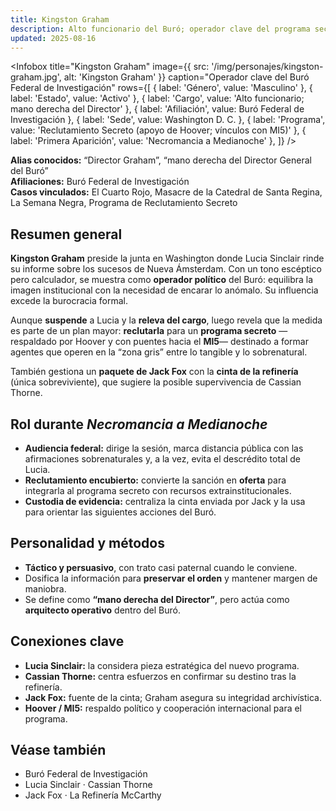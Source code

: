 ```yaml
---
title: Kingston Graham
description: Alto funcionario del Buró; operador clave del programa secreto y reclutador de Lucia Sinclair
updated: 2025-08-16
---
```



<Infobox
  title="Kingston Graham"
  image={{ src: '/img/personajes/kingston-graham.jpg', alt: 'Kingston Graham' }}
  caption="Operador clave del Buró Federal de Investigación"
  rows={[
    { label: 'Género', value: 'Masculino' },
    { label: 'Estado', value: 'Activo' },
    { label: 'Cargo', value: 'Alto funcionario; mano derecha del Director' },
    { label: 'Afiliación', value: <Link to="/CrSaSo/otros/Bur%C3%B3%20Federal%20de%20Investigaci%C3%B3n">Buró Federal de Investigación</Link> },
    { label: 'Sede', value: <Link to="/CrSaSo/lugares/Washington%20D.%20C.">Washington D. C.</Link> },
    { label: 'Programa', value: 'Reclutamiento Secreto (apoyo de Hoover; vínculos con MI5)' },
    { label: 'Primera Aparición', value: 'Necromancia a Medianoche' },
  ]}
/>

**Alias conocidos:** “Director Graham”, “mano derecha del Director General del Buró”  
**Afiliaciones:** <Link to="/CrSaSo/otros/Bur%C3%B3%20Federal%20de%20Investigaci%C3%B3n">Buró Federal de Investigación</Link>  
**Casos vinculados:** <Link to="/CrSaSo/eventos/El%20Cuarto%20Rojo">El Cuarto Rojo</Link>, <Link to="/CrSaSo/eventos/La%20Masacre%20de%20la%20Catedral%20de%20Santa%20Regina">Masacre de la Catedral de Santa Regina</Link>, <Link to="/CrSaSo/eventos/La%20Semana%20Negra">La Semana Negra</Link>, Programa de Reclutamiento Secreto

## Resumen general

**Kingston Graham** preside la junta en Washington donde <Link to="/CrSaSo/personajes/Lucia%20Sinclair">Lucia Sinclair</Link> rinde su informe sobre los sucesos de <Link to="/CrSaSo/lugares/Nueva%20%C3%81msterdam">Nueva Ámsterdam</Link>. Con un tono escéptico pero calculador, se muestra como **operador político** del Buró: equilibra la imagen institucional con la necesidad de encarar lo anómalo. Su influencia excede la burocracia formal.

Aunque **suspende** a Lucia y la **releva del cargo**, luego revela que la medida es parte de un plan mayor: **reclutarla** para un **programa secreto** —respaldado por Hoover y con puentes hacia el **MI5**— destinado a formar agentes que operen en la “zona gris” entre lo tangible y lo sobrenatural.

También gestiona un **paquete de <Link to="/CrSaSo/personajes/Jack%20Fox">Jack Fox</Link>** con la **cinta de la refinería** (única sobreviviente), que sugiere la posible supervivencia de <Link to="/CrSaSo/personajes/Cassian%20Thorne">Cassian Thorne</Link>.

## Rol durante _Necromancia a Medianoche_

- **Audiencia federal:** dirige la sesión, marca distancia pública con las afirmaciones sobrenaturales y, a la vez, evita el descrédito total de Lucia.  
- **Reclutamiento encubierto:** convierte la sanción en **oferta** para integrarla al programa secreto con recursos extrainstitucionales.  
- **Custodia de evidencia:** centraliza la cinta enviada por Jack y la usa para orientar las siguientes acciones del Buró.

## Personalidad y métodos

- **Táctico y persuasivo**, con trato casi paternal cuando le conviene.  
- Dosifica la información para **preservar el orden** y mantener margen de maniobra.  
- Se define como **“mano derecha del Director”**, pero actúa como **arquitecto operativo** dentro del Buró.

## Conexiones clave

- **<Link to="/CrSaSo/personajes/Lucia%20Sinclair">Lucia Sinclair</Link>:** la considera pieza estratégica del nuevo programa.  
- **<Link to="/CrSaSo/personajes/Cassian%20Thorne">Cassian Thorne</Link>:** centra esfuerzos en confirmar su destino tras la refinería.  
- **<Link to="/CrSaSo/personajes/Jack%20Fox">Jack Fox</Link>:** fuente de la cinta; Graham asegura su integridad archivística.  
- **Hoover / MI5:** respaldo político y cooperación internacional para el programa.

## Véase también

- <Link to="/CrSaSo/otros/Bur%C3%B3%20Federal%20de%20Investigaci%C3%B3n">Buró Federal de Investigación</Link>  
- <Link to="/CrSaSo/personajes/Lucia%20Sinclair">Lucia Sinclair</Link> · <Link to="/CrSaSo/personajes/Cassian%20Thorne">Cassian Thorne</Link>  
- <Link to="/CrSaSo/personajes/Jack%20Fox">Jack Fox</Link> · <Link to="/CrSaSo/lugares/La%20Refiner%C3%ADa%20McCarthy">La Refinería McCarthy</Link>
